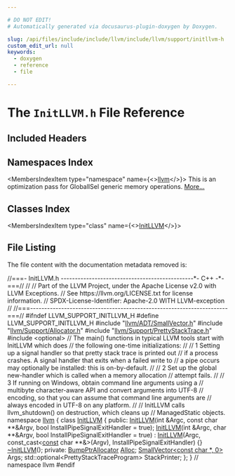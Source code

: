 ```yaml
---

# DO NOT EDIT!
# Automatically generated via docusaurus-plugin-doxygen by Doxygen.

slug: /api/files/include/include/llvm/include/llvm/support/initllvm-h
custom_edit_url: null
keywords:
  - doxygen
  - reference
  - file

---
```





# The `InitLLVM.h` File Reference

<DoxygenPage pluginConfig={pluginConfig}>



## Included Headers

<IncludesList>
<IncludesListItem
  filePath="llvm/ADT/SmallVector.h"
  permalink="/docs/api/files/include/include/llvm/include/llvm/adt/smallvector-h"
  isLocal="true" />
<IncludesListItem
  filePath="llvm/Support/Allocator.h"
  permalink="/docs/api/files/include/include/llvm/include/llvm/support/allocator-h"
  isLocal="true" />
<IncludesListItem
  filePath="llvm/Support/PrettyStackTrace.h"
  permalink="/docs/api/files/include/include/llvm/include/llvm/support/prettystacktrace-h"
  isLocal="true" />
<IncludesListItem
  filePath="optional"
  permalink=""
  isLocal="false" />
</IncludesList>

## Namespaces Index

<MembersIndex>

<MembersIndexItem
  type="namespace"
  name={<><a href="/docs/api/namespaces/llvm">llvm</a></>}>
This is an optimization pass for GlobalISel generic memory operations. <a href="/docs/api/namespaces/llvm/#details">More...</a>
</MembersIndexItem>

</MembersIndex>

## Classes Index

<MembersIndex>

<MembersIndexItem
  type="class"
  name={<><a href="/docs/api/classes/llvm/initllvm">InitLLVM</a></>}>
</MembersIndexItem>

</MembersIndex>


## File Listing

The file content with the documentation metadata removed is:

<ProgramListing>

<Link id="l00001" /><CodeLine lineNumber="1"><Highlight kind="comment">//===- InitLLVM.h -----------------------------------------------&#42;- C++ -&#42;-===//</Highlight><Highlight kind="normal"></Highlight></CodeLine>
<Link id="l00002" /><CodeLine lineNumber="2"><Highlight kind="normal"></Highlight><Highlight kind="comment">//</Highlight><Highlight kind="normal"></Highlight></CodeLine>
<Link id="l00003" /><CodeLine lineNumber="3"><Highlight kind="normal"></Highlight><Highlight kind="comment">// Part of the LLVM Project, under the Apache License v2.0 with LLVM Exceptions.</Highlight><Highlight kind="normal"></Highlight></CodeLine>
<Link id="l00004" /><CodeLine lineNumber="4"><Highlight kind="normal"></Highlight><Highlight kind="comment">// See https://llvm.org/LICENSE.txt for license information.</Highlight><Highlight kind="normal"></Highlight></CodeLine>
<Link id="l00005" /><CodeLine lineNumber="5"><Highlight kind="normal"></Highlight><Highlight kind="comment">// SPDX-License-Identifier: Apache-2.0 WITH LLVM-exception</Highlight><Highlight kind="normal"></Highlight></CodeLine>
<Link id="l00006" /><CodeLine lineNumber="6"><Highlight kind="normal"></Highlight><Highlight kind="comment">//</Highlight><Highlight kind="normal"></Highlight></CodeLine>
<Link id="l00007" /><CodeLine lineNumber="7"><Highlight kind="normal"></Highlight><Highlight kind="comment">//===----------------------------------------------------------------------===//</Highlight><Highlight kind="normal"></Highlight></CodeLine>
<Link id="l00008" /><CodeLine lineNumber="8"><Highlight kind="normal"></Highlight></CodeLine>
<Link id="l00009" /><CodeLine lineNumber="9"><Highlight kind="normal"></Highlight><Highlight kind="preprocessor">#ifndef LLVM&#95;SUPPORT&#95;INITLLVM&#95;H</Highlight><Highlight kind="normal"></Highlight></CodeLine>
<Link id="l00010" /><CodeLine lineNumber="10"><Highlight kind="normal"></Highlight><Highlight kind="preprocessor">#define LLVM&#95;SUPPORT&#95;INITLLVM&#95;H</Highlight><Highlight kind="normal"></Highlight></CodeLine>
<Link id="l00011" /><CodeLine lineNumber="11"><Highlight kind="normal"></Highlight></CodeLine>
<Link id="l00012" /><CodeLine lineNumber="12"><Highlight kind="normal"></Highlight><Highlight kind="preprocessor">#include &quot;<a href="/docs/api/files/include/include/llvm/include/llvm/adt/smallvector-h">llvm/ADT/SmallVector.h</a>&quot;</Highlight><Highlight kind="normal"></Highlight></CodeLine>
<Link id="l00013" /><CodeLine lineNumber="13"><Highlight kind="normal"></Highlight><Highlight kind="preprocessor">#include &quot;<a href="/docs/api/files/include/include/llvm/include/llvm/support/allocator-h">llvm/Support/Allocator.h</a>&quot;</Highlight><Highlight kind="normal"></Highlight></CodeLine>
<Link id="l00014" /><CodeLine lineNumber="14"><Highlight kind="normal"></Highlight><Highlight kind="preprocessor">#include &quot;<a href="/docs/api/files/include/include/llvm/include/llvm/support/prettystacktrace-h">llvm/Support/PrettyStackTrace.h</a>&quot;</Highlight><Highlight kind="normal"></Highlight></CodeLine>
<Link id="l00015" /><CodeLine lineNumber="15"><Highlight kind="normal"></Highlight><Highlight kind="preprocessor">#include &lt;optional&gt;</Highlight><Highlight kind="normal"></Highlight></CodeLine>
<Link id="l00016" /><CodeLine lineNumber="16"><Highlight kind="normal"></Highlight></CodeLine>
<Link id="l00017" /><CodeLine lineNumber="17"><Highlight kind="normal"></Highlight><Highlight kind="comment">// The main() functions in typical LLVM tools start with InitLLVM which does</Highlight><Highlight kind="normal"></Highlight></CodeLine>
<Link id="l00018" /><CodeLine lineNumber="18"><Highlight kind="normal"></Highlight><Highlight kind="comment">// the following one-time initializations:</Highlight><Highlight kind="normal"></Highlight></CodeLine>
<Link id="l00019" /><CodeLine lineNumber="19"><Highlight kind="normal"></Highlight><Highlight kind="comment">//</Highlight><Highlight kind="normal"></Highlight></CodeLine>
<Link id="l00020" /><CodeLine lineNumber="20"><Highlight kind="normal"></Highlight><Highlight kind="comment">//  1 Setting up a signal handler so that pretty stack trace is printed out</Highlight><Highlight kind="normal"></Highlight></CodeLine>
<Link id="l00021" /><CodeLine lineNumber="21"><Highlight kind="normal"></Highlight><Highlight kind="comment">//     if a process crashes. A signal handler that exits when a failed write to</Highlight><Highlight kind="normal"></Highlight></CodeLine>
<Link id="l00022" /><CodeLine lineNumber="22"><Highlight kind="normal"></Highlight><Highlight kind="comment">//     a pipe occurs may optionally be installed: this is on-by-default.</Highlight><Highlight kind="normal"></Highlight></CodeLine>
<Link id="l00023" /><CodeLine lineNumber="23"><Highlight kind="normal"></Highlight><Highlight kind="comment">//</Highlight><Highlight kind="normal"></Highlight></CodeLine>
<Link id="l00024" /><CodeLine lineNumber="24"><Highlight kind="normal"></Highlight><Highlight kind="comment">//  2 Set up the global new-handler which is called when a memory allocation</Highlight><Highlight kind="normal"></Highlight></CodeLine>
<Link id="l00025" /><CodeLine lineNumber="25"><Highlight kind="normal"></Highlight><Highlight kind="comment">//     attempt fails.</Highlight><Highlight kind="normal"></Highlight></CodeLine>
<Link id="l00026" /><CodeLine lineNumber="26"><Highlight kind="normal"></Highlight><Highlight kind="comment">//</Highlight><Highlight kind="normal"></Highlight></CodeLine>
<Link id="l00027" /><CodeLine lineNumber="27"><Highlight kind="normal"></Highlight><Highlight kind="comment">//  3 If running on Windows, obtain command line arguments using a</Highlight><Highlight kind="normal"></Highlight></CodeLine>
<Link id="l00028" /><CodeLine lineNumber="28"><Highlight kind="normal"></Highlight><Highlight kind="comment">//     multibyte character-aware API and convert arguments into UTF-8</Highlight><Highlight kind="normal"></Highlight></CodeLine>
<Link id="l00029" /><CodeLine lineNumber="29"><Highlight kind="normal"></Highlight><Highlight kind="comment">//     encoding, so that you can assume that command line arguments are</Highlight><Highlight kind="normal"></Highlight></CodeLine>
<Link id="l00030" /><CodeLine lineNumber="30"><Highlight kind="normal"></Highlight><Highlight kind="comment">//     always encoded in UTF-8 on any platform.</Highlight><Highlight kind="normal"></Highlight></CodeLine>
<Link id="l00031" /><CodeLine lineNumber="31"><Highlight kind="normal"></Highlight><Highlight kind="comment">//</Highlight><Highlight kind="normal"></Highlight></CodeLine>
<Link id="l00032" /><CodeLine lineNumber="32"><Highlight kind="normal"></Highlight><Highlight kind="comment">// InitLLVM calls llvm&#95;shutdown() on destruction, which cleans up</Highlight><Highlight kind="normal"></Highlight></CodeLine>
<Link id="l00033" /><CodeLine lineNumber="33"><Highlight kind="normal"></Highlight><Highlight kind="comment">// ManagedStatic objects.</Highlight><Highlight kind="normal"></Highlight></CodeLine>
<Link id="l00034" /><CodeLine lineNumber="34"><Highlight kind="normal"></Highlight><Highlight kind="keyword">namespace </Highlight><Highlight kind="normal"><a href="/docs/api/namespaces/llvm">llvm</a> &#123;</Highlight></CodeLine>
<Link id="l00035" /><CodeLine lineNumber="35" lineLink="/docs/api/classes/llvm/initllvm"><Highlight kind="normal"></Highlight><Highlight kind="keyword">class </Highlight><Highlight kind="normal"><a href="/docs/api/classes/llvm/initllvm/#a9640709b52fc6fe255ee87be2cf11fe1">InitLLVM</a> &#123;</Highlight></CodeLine>
<Link id="l00036" /><CodeLine lineNumber="36"><Highlight kind="normal"></Highlight><Highlight kind="keyword">public</Highlight><Highlight kind="normal">:</Highlight></CodeLine>
<Link id="l00037" /><CodeLine lineNumber="37"><Highlight kind="normal">  <a href="/docs/api/classes/llvm/initllvm/#a9640709b52fc6fe255ee87be2cf11fe1">InitLLVM</a>(</Highlight><Highlight kind="keywordtype">int</Highlight><Highlight kind="normal"> &amp;Argc, </Highlight><Highlight kind="keyword">const</Highlight><Highlight kind="normal"> </Highlight><Highlight kind="keywordtype">char</Highlight><Highlight kind="normal"> &#42;&#42;&amp;Argv,</Highlight></CodeLine>
<Link id="l00038" /><CodeLine lineNumber="38"><Highlight kind="normal">           </Highlight><Highlight kind="keywordtype">bool</Highlight><Highlight kind="normal"> InstallPipeSignalExitHandler = </Highlight><Highlight kind="keyword">true</Highlight><Highlight kind="normal">);</Highlight></CodeLine>
<Link id="l00039" /><CodeLine lineNumber="39" lineLink="/docs/api/classes/llvm/initllvm/#ad726129411eea56337b97032b86b4ead"><Highlight kind="normal">  <a href="/docs/api/classes/llvm/initllvm/#ad726129411eea56337b97032b86b4ead">InitLLVM</a>(</Highlight><Highlight kind="keywordtype">int</Highlight><Highlight kind="normal"> &amp;Argc, </Highlight><Highlight kind="keywordtype">char</Highlight><Highlight kind="normal"> &#42;&#42;&amp;Argv, </Highlight><Highlight kind="keywordtype">bool</Highlight><Highlight kind="normal"> InstallPipeSignalExitHandler = </Highlight><Highlight kind="keyword">true</Highlight><Highlight kind="normal">)</Highlight></CodeLine>
<Link id="l00040" /><CodeLine lineNumber="40"><Highlight kind="normal">      : <a href="/docs/api/classes/llvm/initllvm/#a9640709b52fc6fe255ee87be2cf11fe1">InitLLVM</a>(Argc, const&#95;cast&lt;<a href="/docs/api/files/lib/lib/target/lib/target/aarch64/aarch64promoteconstant-cpp/#a90f8350fecae261c25be85d38b451bff">const</a> char &#42;&#42;&amp;&gt;(Argv),</Highlight></CodeLine>
<Link id="l00041" /><CodeLine lineNumber="41"><Highlight kind="normal">                 InstallPipeSignalExitHandler) &#123;&#125;</Highlight></CodeLine>
<Link id="l00042" /><CodeLine lineNumber="42"><Highlight kind="normal"></Highlight></CodeLine>
<Link id="l00043" /><CodeLine lineNumber="43"><Highlight kind="normal">  <a href="/docs/api/classes/llvm/initllvm/#a7d6c2a4b8eaa36939176fc50927fd542">~InitLLVM</a>();</Highlight></CodeLine>
<Link id="l00044" /><CodeLine lineNumber="44"><Highlight kind="normal"></Highlight></CodeLine>
<Link id="l00045" /><CodeLine lineNumber="45"><Highlight kind="normal"></Highlight><Highlight kind="keyword">private</Highlight><Highlight kind="normal">:</Highlight></CodeLine>
<Link id="l00046" /><CodeLine lineNumber="46"><Highlight kind="normal">  <a href="/docs/api/namespaces/llvm/#a8e612822d4ba7bb36c9c79582a567108">BumpPtrAllocator</a> <a href="/docs/api/namespaces/llvm/#a264176188c0aadccd3ca5b6929b5a2e1aea571dc00aef155a16d4e7e1861e1682">Alloc</a>;</Highlight></CodeLine>
<Link id="l00047" /><CodeLine lineNumber="47"><Highlight kind="normal">  <a href="/docs/api/classes/llvm/smallvector">SmallVector&lt;const char &#42;, 0&gt;</a> Args;</Highlight></CodeLine>
<Link id="l00048" /><CodeLine lineNumber="48"><Highlight kind="normal">  std::optional&lt;PrettyStackTraceProgram&gt; StackPrinter;</Highlight></CodeLine>
<Link id="l00049" /><CodeLine lineNumber="49"><Highlight kind="normal">&#125;;</Highlight></CodeLine>
<Link id="l00050" /><CodeLine lineNumber="50"><Highlight kind="normal">&#125; </Highlight><Highlight kind="comment">// namespace llvm</Highlight><Highlight kind="normal"></Highlight></CodeLine>
<Link id="l00051" /><CodeLine lineNumber="51"><Highlight kind="normal"></Highlight></CodeLine>
<Link id="l00052" /><CodeLine lineNumber="52"><Highlight kind="normal"></Highlight><Highlight kind="preprocessor">#endif</Highlight></CodeLine>

</ProgramListing>


</DoxygenPage>
